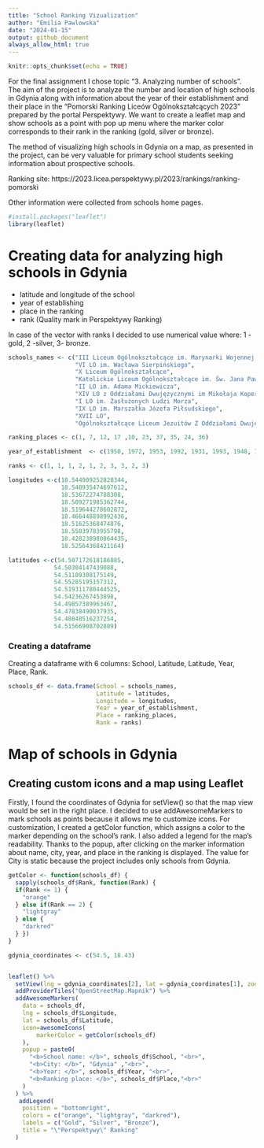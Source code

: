 ```yaml
---
title: "School Ranking Vizualization"
author: "Emilia Pawlowska"
date: "2024-01-15"
output: github_document
always_allow_html: true
---
```


```r
knitr::opts_chunk$set(echo = TRUE)
```

For the final assignment I chose topic "3. Analyzing number of schools".
The aim of the project is to analyze the number and location of high schools in Gdynia along with information about the year of their establishment and their place in the "Pomorski Ranking Liceów Ogólnokształcących 2023" prepared by the portal Perspektywy. We want to create a leaflet map and show schools as a point with pop up menu where the marker color corresponds to their rank in the ranking (gold, silver or bronze). 

The method of visualizing high schools in Gdynia on a map, as presented in the project, can be very valuable for primary school students seeking information about prospective schools. 

Ranking site: https://2023.licea.perspektywy.pl/2023/rankings/ranking-pomorski

Other information were collected from schools home pages.

<!--Installing libraries-->

```r
#install.packages("leaflet")
library(leaflet)
```

# Creating data for analyzing high schools in Gdynia
- latitude and longitude of the school
- year of establishing
- place in the ranking
- rank (Quality mark in Perspektywy Ranking)

In case of the vector with ranks I decided to use numerical value where: 1 - gold, 2 -silver, 3- bronze.
```r
schools_names <- c("III Liceum Ogólnokształcące im. Marynarki Wojennej RP", 
                   "VI LO im. Wacława Sierpińskiego", 
                   "X Liceum Ogólnokształcące", 
                   "Katolickie Liceum Ogólnokształcące im. Św. Jana Pawła II",
                   "II LO im. Adama Mickiewicza", 
                   "XIV LO z Oddziałami Dwujęzycznymi im Mikołaja Kopernika", 
                   "I LO im. Zasłużonych Ludzi Morza",
                   "IX LO im. Marszałka Józefa Piłsudskiego",
                   "XVII LO",
                   "Ogólnokształcące Liceum Jezuitów Z Oddziałami Dwujęzycznymi Im Św. Stanisława Kostki")

ranking_places <- c(1, 7, 12, 17 ,10, 23, 37, 35, 24, 36)

year_of_establishment  <- c(1950, 1972, 1953, 1992, 1931, 1993, 1948, 1991, 2019, 1937)

ranks <- c(1, 1, 1, 2, 1, 2, 3, 3, 2, 3)

longitudes <-c(18.544909252828344,
               18.540935474697612,
               18.53672274788308,
               18.509271985362744,
               18.519644278602872,
               18.466448898992436,
               18.51625368474876,
               18.55039783955798,
               18.428238980864435,
               18.52564368421164)

latitudes <-c(54.507172618186885,
             54.50304147439088,
             54.51109308175149,
             54.55285195157312,
             54.519311780444525,
             54.54236267453898,
             54.49857389963467,
             54.47838490037935,
             54.48848516237254,
             54.51566908702809)

```


### Creating a dataframe

Creating a dataframe with 6 columns: School, Latitude, Latitude, Year, Place, Rank.
```r
schools_df <- data.frame(School = schools_names,
                         Latitude = latitudes,
                         Longitude = longitudes,
                         Year = year_of_establishment,
                         Place = ranking_places,
                         Rank = ranks)
```


# Map of schools in Gdynia
## Creating custom icons and a map using Leaflet

Firstly, I found the coordinates of Gdynia for setView() so that the map view would be set in the right place. I decided to use addAwesomeMarkers to mark schools as points because it allows me to customize icons. For customization, I created a getColor function, which assigns a color to the marker depending on the school's rank. I also added a legend for the map's readability.
Thanks to the popup, after clicking on the marker information about name, city, year, and place in the ranking is displayed. The value for City is static because the project includes only schools from Gdynia. 

```r

getColor <- function(schools_df) {
  sapply(schools_df$Rank, function(Rank) {
  if(Rank <= 1) {
    "orange"
  } else if(Rank == 2) {
    "lightgray"
  } else {
    "darkred"
  } })
}

gdynia_coordinates <- c(54.5, 18.43)


leaflet() %>%
  setView(lng = gdynia_coordinates[2], lat = gdynia_coordinates[1], zoom = 11) %>%
  addProviderTiles("OpenStreetMap.Mapnik") %>%
  addAwesomeMarkers(
    data = schools_df,
    lng = schools_df$Longitude,
    lat = schools_df$Latitude,
    icon=awesomeIcons(
        markerColor = getColor(schools_df)
    ),
    popup = paste0(
      "<b>School name: </b>", schools_df$School, "<br>",
      "<b>City: </b>", "Gdynia" ,"<br>",
      "<b>Year: </b>", schools_df$Year, "<br>",
      "<b>Ranking place: </b>", schools_df$Place,"<br>"
    )
  ) %>%
   addLegend(
    position = "bottomright",
    colors = c("orange", "lightgray", "darkred"),
    labels = c("Gold", "Silver", "Bronze"),
    title = "\"Perspektywy\" Ranking"
  )

```







